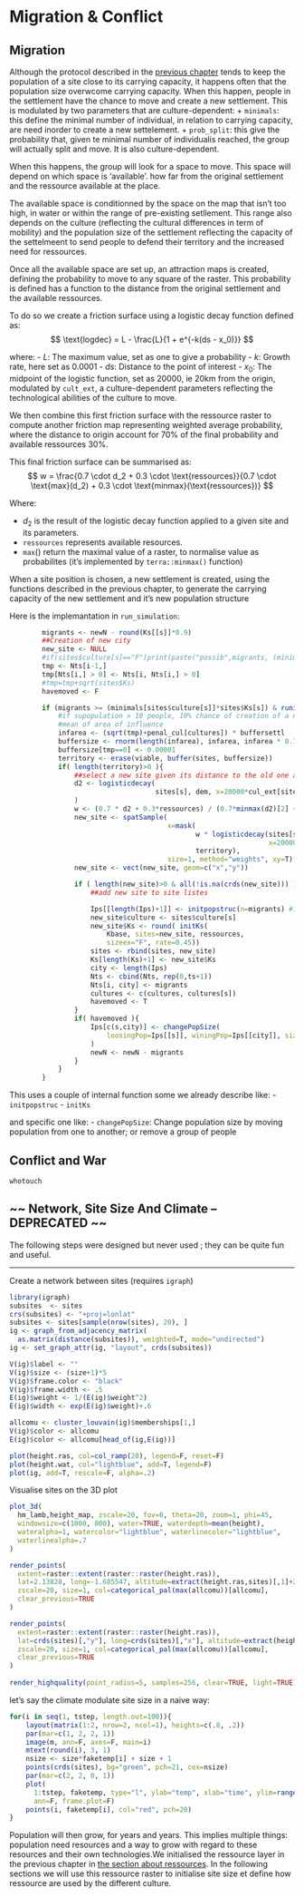 # Migration & Conflict

## Migration

Although the protocol described in the [previous chapter](#popgrowth) tends to keep the population of a site close to its carrying capacity, it happens often that the population size overwcome carrying capacity. When this happen, people in the settlement have the chance to move and create a new settlement. This is modulated by two parameters that are culture-dependent:
+ `minimals`: this define the minimal number of individual, in relation to carrying capacity, are need inorder to create a new settelement.
+ `prob_split`: this give the probability that, given te minimal number of individualis reached, the group will actually split and move. It is also culture-dependent.

When this happens, the group will look for a space to move. This space will depend on which space is 'available'. how far from the original settlement and the ressource available at the place.

The available space is conditionned by the space on the map that isn't too high, in water or within the range of pre-existing setllement. This range also depends on the culture (reflecting the cultural differences in term of mobility) and the population size of the settlement reflecting the capacity of the settelmeent to send people to defend their territory and the increased need for ressources.

Once all the available space are set up, an attraction maps is created, defining the probability to move to any square of the raster. This probability is defined has a function to the distance from the original settlement and the available ressources.  

To do so we create a friction surface using a logistic decay function defined as:
$$
\text{logdec} = L - \frac{L}{1 + e^{-k(ds - x_0)}}
$$

where:
- $L$: The maximum value, set as one to give a probability
- $k$: Growth rate, here set as 0.0001
- $ds$: Distance to the point of interest
- $x_0$: The midpoint of the logistic function, set as 20000, ie 20km from the origin, modulated by `cult_ext`, a culture-dependent parameters reflecting the technological abilities of the culture to move.

We then combine this first friction surface with the ressource raster to compute another friction map representing weighted average probability, where the distance to origin account for 70% of the final probability and available ressources 30%.

This final friction surface can be summarised as:
$$
w = \frac{0.7 \cdot d_2 + 0.3 \cdot \text{ressources}}{0.7 \cdot \text{max}(d_2) + 0.3 \cdot \text{minmax}(\text{ressources})}
$$

Where:

- $d_2$ is the result of the logistic decay function applied to a given site and its parameters.
- `ressources` represents available resources.
- `max`() return the maximal value of a raster, to normalise value as probabilites (it's implemented by `terra::minmax()` function)

When a site position is chosen, a new settlement is created, using the functions described in the previous chapter, to generate the carrying capacity of the new settlement and it's new population structure


Here is the implemantation in `run_simulation`:

```r
        migrants <- newN - round(Ks[[s]]*0.9)
        ##Creation of new city
        new_site <- NULL
        #if(sites$culture[s]=="F")print(paste("possib",migrants, (minimals[sites$culture[s]]*sites$Ks[s])))
        tmp <- Nts[i-1,]
        tmp[Nts[i,] > 0] <- Nts[i, Nts[i,] > 0]
        #tmp=tmp+sqrt(sites$Ks)
        havemoved <- F

        if (migrants >= (minimals[sites$culture[s]]*sites$Ks[s]) & runif(1)<prob_split[sites$culture[s]] ){
            #if supopulation > 10 people, 10% chance of creation of a new city
            #mean of area of influence
            infarea <- (sqrt(tmp)+penal_cul[cultures]) * buffersettl
            buffersize <- rnorm(length(infarea), infarea, infarea * 0.1)
            buffersize[tmp==0] <- 0.00001
            territory <- erase(viable, buffer(sites, buffersize))
            if( length(territory)>0 ){
                ##select a new site given its distance to the old one and the ressourcesource available in ressources
                d2 <- logisticdecay(
                                    sites[s], dem, x=20000*cul_ext[sites$culture[s]]
                )
                w <- (0.7 * d2 + 0.3*ressources) / (0.7*minmax(d2)[2] + 0.3*minmax(ressources)[2])
                new_site <- spatSample(
                                       x=mask(
                                              w * logisticdecay(sites[s], dem, k=0.00002,
                                                                x=20000*cul_ext[sites$culture[s]]),
                                              territory),
                                       size=1, method="weights", xy=T)[1:2]
                new_site <- vect(new_site, geom=c("x","y"))

                if ( length(new_site)>0 & all(!is.na(crds(new_site))) ){
                    ##add new site to site listes

                    Ips[[length(Ips)+1]] <- initpopstruc(n=migrants) #initialise a fake population, will be updated by real migrants later
                    new_site$culture <- sites$culture[s]
                    new_site$Ks <- round( initKs(
                        Kbase, sites=new_site, ressources,
                        sizeex="F", rate=0.45))
                    sites <- rbind(sites, new_site)
                    Ks[length(Ks)+1] <- new_site$Ks
                    city <- length(Ips)
                    Nts <- cbind(Nts, rep(0,ts+1))
                    Nts[i, city] <- migrants
                    cultures <- c(cultures, cultures[s])
                    havemoved <- T
                }
                if( havemoved ){
                    Ips[c(s,city)] <- changePopSize(
                        loosingPop=Ips[[s]], winingPop=Ips[[city]], size=migrants
                    )
                    newN <- newN - migrants
                }
            }
        }
```

This uses a couple of internal function some we already describe like:
- `initpopstruc`
- `initKs`

and specific one like:
- `changePopSize`: Change population size by moving population from one to another; or remove a group of people

## Conflict and War
`whotouch`


## ~~ Network, Site Size And Climate -- DEPRECATED ~~

The following steps were designed but never used ; they can be quite fun and useful.

----

Create a network between sites  (requires `igraph`)

```r

library(igraph)
subsites  <- sites
crs(subsites) <- "+proj=lonlat"
subsites <- sites[sample(nrow(sites), 20), ]
ig <- graph_from_adjacency_matrix(
  as.matrix(distance(subsites)), weighted=T, mode="undirected")
ig <- set_graph_attr(ig, "layout", crds(subsites))

V(ig)$label <- ""
V(ig)$size <- (size+1)*5
V(ig)$frame.color <- "black"
V(ig)$frame.width <- .5
E(ig)$weight <- 1/(E(ig)$weight^2)
E(ig)$width <- exp(E(ig)$weight)+.6

allcomu <- cluster_louvain(ig)$memberships[1,]
V(ig)$color <- allcomu
E(ig)$color <- allcomu[head_of(ig,E(ig))]

plot(height.ras, col=col_ramp(20), legend=F, reset=F)
plot(height.wat, col="lightblue", add=T, legend=F)
plot(ig, add=T, rescale=F, alpha=.2)
```

Visualise sites on the 3D plot

```r

plot_3d(
  hm_lamb,height_map, zscale=20, fov=0, theta=20, zoom=1, phi=45,
  windowsize=c(1000, 800), water=TRUE, waterdepth=mean(height),
  wateralpha=1, watercolor="lightblue", waterlinecolor="lightblue",
  waterlinealpha=.7
)

render_points(
  extent=raster::extent(raster::raster(height.ras)),
  lat=2.13828, long=-1.685547, altitude=extract(height.ras,sites)[,1]+20,
  zscale=20, size=1, col=categorical_pal(max(allcomu))[allcomu],
  clear_previous=TRUE
)

render_points(
  extent=raster::extent(raster::raster(height.ras)),
  lat=crds(sites)[,"y"], long=crds(sites)[,"x"], altitude=extract(height.ras, sites)[,1]+20,
  zscale=20, size=1, col=categorical_pal(max(allcomu))[allcomu],
  clear_previous=TRUE
)
       
render_highquality(point_radius=5, samples=256, clear=TRUE, light=TRUE)

```

let's say the climate modulate site size in a naive way:


```r
for(i in seq(1, tstep, length.out=100)){
	layout(matrix(1:2, nrow=2, ncol=1), heights=c(.8, .2))
	par(mar=c(1, 2, 2, 1))
	image(m, ann=F, axes=F, main=i)
	mtext(round(i), 3, 1)
	nsize <- size*faketemp[i] + size + 1
	points(crds(sites), bg="green", pch=21, cex=nsize)
	par(mar=c(2, 2, 0, 1))
	plot(
	  1:tstep, faketemp, type="l", ylab="temp", xlab="time", ylim=range(faketemp),
	  ann=F, frame.plot=F)
	points(i, faketemp[i], col="red", pch=20)
}
```

Population will then grow, for years and years. This implies multiple things: population need resources and a way to grow with regard to these resources and their own technologies.We initialised the ressource layer in the previous chapter 
in [the  section about ressources](#ressource). In the following sections we will use this ressource raster to initialise site size et define how ressource are used by the different culture.


